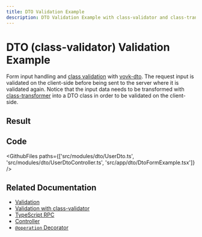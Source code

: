```yaml
---
title: DTO Validation Example
description: DTO Validation Example with class-validator and class-transformer
---
```



# DTO (class-validator) Validation Example

Form input handling and [class validation](https://www.npmjs.com/package/class-validator) with [vovk-dto](https://www.npmjs.com/package/vovk-dto). The request input is validated on the client-side before being sent to the server where it is validated again. Notice that the input data needs to be transformed with [class-transformer](https://www.npmjs.com/package/class-transformer) into a DTO class in order to be validated on the client-side.

## Result

<Example>
  <DtoFormExample />
</Example>

## Code

<GithubFiles
  paths={['src/modules/dto/UserDto.ts', 'src/modules/dto/UserDtoController.ts', 'src/app/dto/DtoFormExample.tsx']}
/>

## Related Documentation

- [Validation](https://vovk.dev/validation/introduction)
- [Validation with class-validator](https://vovk.dev/validation/dto)
- [TypeScript RPC](https://vovk.dev/typescript)
- [Controller](https://vovk.dev/controller)
- [`@operation` Decorator](https://vovk.dev/openapi)